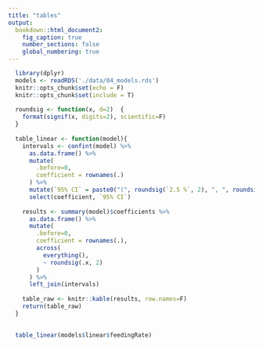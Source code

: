 ```yaml
---
title: "tables"
output:
  bookdown::html_document2:
    fig_caption: true
    number_sections: false
    global_numbering: true
---
```


```r
  library(dplyr)
  models <- readRDS('./data/04_models.rds')
  knitr::opts_chunk$set(echo = F)
  knitr::opts_chunk$set(include = T)
  
  roundsig <- function(x, d=2)  {
    format(signif(x, digits=2), scientific=F)
  }
  
  table_linear <- function(model){
    intervals <- confint(model) %>% 
      as.data.frame() %>% 
      mutate(
        .before=0,
        coefficient = rownames(.)
      ) %>% 
      mutate(`95% CI` = paste0("(", roundsig(`2.5 %`, 2), ", ", roundsig(`97.5 %`, 2), ")")) %>% 
      select(coefficient, `95% CI`)
    
    results <- summary(model)$coefficients %>% 
      as.data.frame() %>% 
      mutate(
        .before=0,
        coefficient = rownames(.),
        across(
          everything(),
          ~ roundsig(.x, 2)
        )
      ) %>% 
      left_join(intervals)
    
    table_raw <- knitr::kable(results, row.names=F)
    return(table_raw)
  }
  
```

```r
  table_linear(models$linear$feedingRate)
```